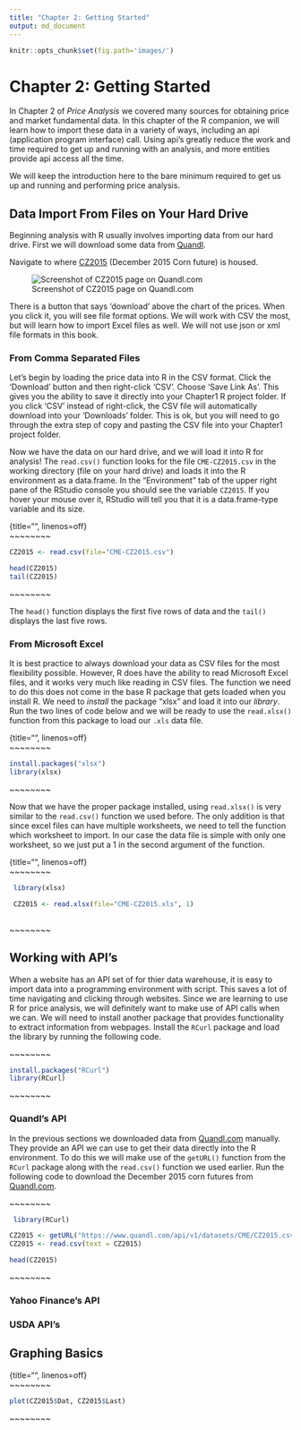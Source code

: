 ```yaml
---
title: "Chapter 2: Getting Started"
output: md_document
---
```


```r
knitr::opts_chunk$set(fig.path='images/')

```

# Chapter 2: Getting Started

In Chapter 2 of *Price Analysis* we covered many sources for obtaining price and market fundamental data. In this chapter of the R companion, we will learn how to import these data in a variety of ways, including an api (application program interface) call. Using api's greatly reduce the work and time required to get up and running with an analysis, and more entities provide api access all the time. 

We will keep the introduction here to the bare minimum required to get us up and running and performing price analysis.   

## Data Import From Files on Your Hard Drive

Beginning analysis with R usually involves importing data from our hard drive. First we will download some data from [Quandl](Quandl.com).

Navigate to where [CZ2015](https://www.quandl.com/data/CME/CZ2015-Corn-Futures-December-2015-CZ2015) (December 2015 Corn future) is housed.

![Screenshot of CZ2015 page on Quandl.com](images\quandlCZ2015.png)

There is a button that says 'download' above the chart of the prices. When you click it, you will see file format options. We will work with CSV the most, but will learn how to import Excel files as well. We will not use json or xml file formats in this book.  

### From Comma Separated Files

Let's begin by loading the price data into R in the CSV format. Click the 'Download' button and then right-click 'CSV'. Choose 'Save Link As'. This gives you the ability to save it directly into your Chapter1 R project folder. If you click 'CSV' instead of right-click, the CSV file will automatically download into your 'Downloads' folder. This is ok, but you will need to go through the extra step of copy and pasting the CSV file into your Chapter1 project folder. 

Now we have the data on our hard drive, and we will load it into R for analysis! The `read.csv()` function looks for the file `CME-CZ2015.csv` in the working directory (file on your hard drive) and loads it into the R environment as a data.frame. In the "Environment" tab of the upper right pane of the RStudio console you should see the variable `CZ2015`. If you hover your mouse over it, RStudio will tell you that it is a data.frame-type variable and its size. 


{title="", linenos=off} \
\~\~\~\~\~\~\~\~
```r
CZ2015 <- read.csv(file="CME-CZ2015.csv")

head(CZ2015)
tail(CZ2015)
```
\~\~\~\~\~\~\~\~


The `head()` function displays the first five rows of data and the `tail()` displays the last five rows. 

### From Microsoft Excel

It is best practice to always download your data as CSV files for the most flexibility possible. However, R does have the ability to read Microsoft Excel files, and it works very much like reading in CSV files. The function we need to do this does not come in the base R package that gets loaded when you install R. We need to *install* the package "xlsx" and load it into our *library*. Run the two lines of code below and we will be ready to use the `read.xlsx()` function from this package to load our `.xls` data file.  

{title="", linenos=off} \
\~\~\~\~\~\~\~\~
```r
install.packages("xlsx")
library(xlsx)
```
\~\~\~\~\~\~\~\~


Now that we have the proper package installed, using `read.xlsx()` is very similar to the `read.csv()` function we used before. The only addition is that since excel files can have multiple worksheets, we need to tell the function which worksheet to import. In our case the data file is simple with only one worksheet, so we just put a 1 in the second argument of the function. 

{title="", linenos=off} \
\~\~\~\~\~\~\~\~
```r
 library(xlsx)

 CZ2015 <- read.xlsx(file="CME-CZ2015.xls", 1)
 
```
\~\~\~\~\~\~\~\~


## Working with API's

When a website has an API set of for thier data warehouse, it is easy to import data into a programming environment with script. This saves a lot of time navigating and clicking through websites. Since we are learning to use R for price analysis, we will definitely want to make use of API calls when we can. We will need to install another package that provides functionality to extract information from webpages. Install the `RCurl` package and load the library by running the following code. 


\~\~\~\~\~\~\~\~
```r
install.packages("RCurl")
library(RCurl)
```
\~\~\~\~\~\~\~\~


### Quandl's API

In the previous sections we downloaded data from [Quandl.com](https://quandl.com) manually. They provide an API we can use to get their data directly into the R environment. To do this we will make use of the `getURL()` function from the `RCurl` package along with the `read.csv()` function we used earlier. Run the following code to download the December 2015 corn futures from [Quandl.com](https://quandl.com).


\~\~\~\~\~\~\~\~
```r
 library(RCurl)

CZ2015 <- getURL("https://www.quandl.com/api/v1/datasets/CME/CZ2015.csv")
CZ2015 <- read.csv(text = CZ2015)

head(CZ2015)

```
\~\~\~\~\~\~\~\~


### Yahoo Finance's API

### USDA API's

## Graphing Basics

{title="", linenos=off} \
\~\~\~\~\~\~\~\~
```r
plot(CZ2015$Dat, CZ2015$Last)

```

\~\~\~\~\~\~\~\~